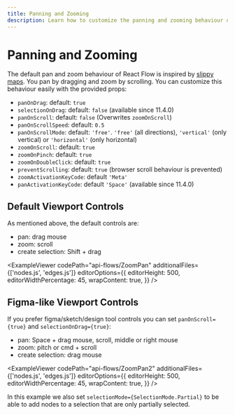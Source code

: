 ```yaml
---
title: Panning and Zooming
description: Learn how to customize the panning and zooming behaviour of React Flow.
---
```


# Panning and Zooming

The default pan and zoom behaviour of React Flow is inspired by [slippy maps](https://wiki.openstreetmap.org/wiki/Slippy_map). You pan by dragging and zoom by scrolling. You can customize this behaviour easily with the provided props:

- `panOnDrag`: default: `true`
- `selectionOnDrag`: default: `false` (available since 11.4.0)
- `panOnScroll`: default: `false` (Overwrites `zoomOnScroll`)
- `panOnScrollSpeed`: default: `0.5`
- `panOnScrollMode`: default: `'free'`. `'free'` (all directions), `'vertical'` (only vertical) or `'horizontal'` (only horizontal)
- `zoomOnScroll`: default: `true`
- `zoomOnPinch`: default: `true`
- `zoomOnDoubleClick`: default: `true`
- `preventScrolling`: default: `true` (browser scroll behaviour is prevented)
- `zoomActivationKeyCode`: default `'Meta'`
- `panActivationKeyCode`: default `'Space'` (available since 11.4.0)

## Default Viewport Controls

As mentioned above, the default controls are:

- pan: drag mouse
- zoom: scroll
- create selection: Shift + drag


<ExampleViewer
  codePath="api-flows/ZoomPan"
  additionalFiles={['nodes.js', 'edges.js']}
  editorOptions={{
    editorHeight: 500,
    editorWidthPercentage: 45,
    wrapContent: true,
  }}
/>

## Figma-like Viewport Controls

If you prefer figma/sketch/design tool controls you can set `panOnScroll={true}` and `selectionOnDrag={true}`:

- pan: Space + drag mouse, scroll, middle or right mouse
- zoom: pitch or cmd + scroll
- create selection: drag mouse

<ExampleViewer
  codePath="api-flows/ZoomPan2"
  additionalFiles={['nodes.js', 'edges.js']}
  editorOptions={{
    editorHeight: 500,
    editorWidthPercentage: 45,
    wrapContent: true,
  }}
/>

In this example we also set `selectionMode={SelectionMode.Partial}` to be able to add nodes to a selection that are only partially selected.
